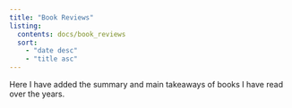 ```yaml
---
title: "Book Reviews"
listing:
  contents: docs/book_reviews
  sort:
    - "date desc"
    - "title asc"
---
```


Here I have added the summary and main takeaways of books I have read over the years.